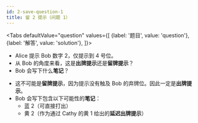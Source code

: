 ```yaml
---
id: 2-save-question-1
title: 留 2 提示（问题 1）
---
```



<BeginnersGuideProgress id="2-save-question-1" />

<Tabs
  defaultValue="question"
  values={[
    {label: '题目', value: 'question'},
    {label: '解答', value: 'solution'},
  ]}>
<TabItem value="question">

- Alice 提示 Bob 数字 2，仅提示到 4 号位。
- 从 Bob 的角度来看，这是**出牌提示**还是**留牌提示**？
- Bob 会写下什么**笔记**？

</TabItem>
<TabItem value="solution">

- 这不可能是**留牌提示**，因为提示没有触及 Bob 的弃牌位。因此一定是**出牌提示**。
- Bob 会写下包含以下可能性的**笔记**：
  - 蓝 2（可直接打出）
  - 黄 2（作为通过 Cathy 的黄 1 给出的**延迟出牌提示**）

</TabItem>
</Tabs>

<TwoSaveQuestion1 />
